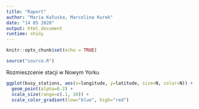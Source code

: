 ```yaml
---
title: "Raport"
author: "Maria Kałuska, Marcelina Kurek"
date: "14 05 2020"
output: html_document
runtime: shiny
---
```


```r
knitr::opts_chunk$set(echo = TRUE)
```
```r
source("source.R")
```
Rozmieszcenie stacji w Nowym Yorku
```r
ggplot(busy_stations, aes(x=longitude, y=latitude, size=N, color=N)) + 
  geom_point(alpha=0.2) +
  scale_size(range=c(.1, 10)) +
  scale_color_gradient(low="blue", high="red")
```





